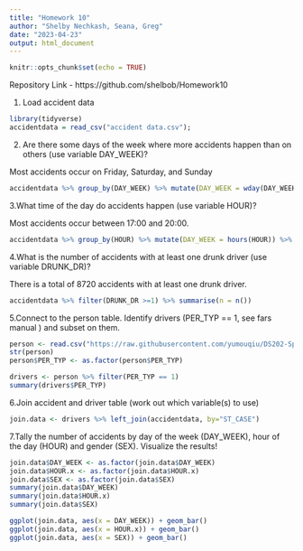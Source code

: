```yaml
---
title: "Homework 10"
author: "Shelby Nechkash, Seana, Greg"
date: "2023-04-23"
output: html_document
---
```


```r
knitr::opts_chunk$set(echo = TRUE)
```

Repository Link - https://github.com/shelbob/Homework10 

1. Load accident data 

```r
library(tidyverse)
accidentdata = read_csv("accident data.csv");

```


2. Are there some days of the week where more accidents happen than on others (use variable DAY_WEEK)?

Most accidents occur on Friday, Saturday, and Sunday

```r
accidentdata %>% group_by(DAY_WEEK) %>% mutate(DAY_WEEK = wday(DAY_WEEK, label=TRUE)) %>% summarise(n = n())
```


3.What time of the day do accidents happen (use variable HOUR)?


Most accidents occur between 17:00 and 20:00.

```r
accidentdata %>% group_by(HOUR) %>% mutate(DAY_WEEK = hours(HOUR)) %>% summarise(n = n()) 

```

4.What is the number of accidents with at least one drunk driver (use variable DRUNK_DR)?

There is a total of 8720 accidents with at least one drunk driver. 

```r
accidentdata %>% filter(DRUNK_DR >=1) %>% summarise(n = n()) 

```


5.Connect to the person table. Identify drivers (PER_TYP == 1, see fars manual ) and subset on them.

```r

person <- read.csv("https://raw.githubusercontent.com/yumouqiu/DS202-Spring2023/main/Practice/data/fars2016/person.csv")
str(person)
person$PER_TYP <- as.factor(person$PER_TYP)

drivers <- person %>% filter(PER_TYP == 1)
summary(drivers$PER_TYP)
```

6.Join accident and driver table (work out which variable(s) to use)

```r

join.data <- drivers %>% left_join(accidentdata, by="ST_CASE")

```


7.Tally the number of accidents by day of the week (DAY_WEEK), hour of the day (HOUR) and gender (SEX). Visualize the results!

```r

join.data$DAY_WEEK <- as.factor(join.data$DAY_WEEK)
join.data$HOUR.x <- as.factor(join.data$HOUR.x)
join.data$SEX <- as.factor(join.data$SEX)
summary(join.data$DAY_WEEK)
summary(join.data$HOUR.x)
summary(join.data$SEX)

ggplot(join.data, aes(x = DAY_WEEK)) + geom_bar()
ggplot(join.data, aes(x = HOUR.x)) + geom_bar()
ggplot(join.data, aes(x = SEX)) + geom_bar()
```
